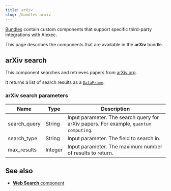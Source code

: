 ```yaml
---
title: arXiv
slug: /bundles-arxiv
---
```



[Bundles](/components-bundle-components) contain custom components that support specific third-party integrations with Aiexec.

This page describes the components that are available in the **arXiv** bundle.

## arXiv search

This component searches and retrieves papers from [arXiv.org](https://arXiv.org).

It returns a list of search results as a [`DataFrame`](/data-types#dataframe).

### arXiv search parameters

| Name | Type | Description |
|------|------|-------------|
| search_query | String | Input parameter. The search query for arXiv papers. For example, `quantum computing`. |
| search_type | String | Input parameter. The field to search in. |
| max_results | Integer | Input parameter. The maximum number of results to return. |

## See also

* [**Web Search** component](/components-data#web-search)